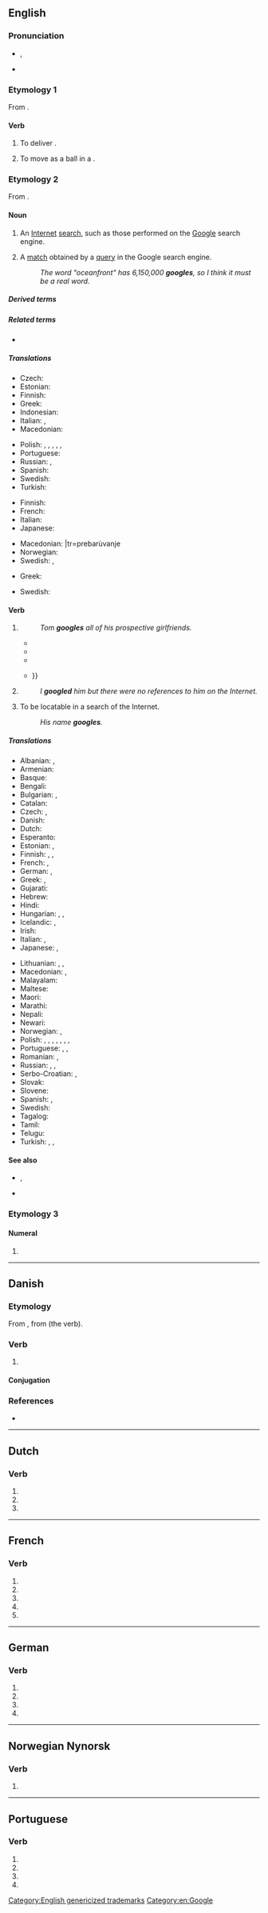 {{also|Google|googlé}}
==English==
{{wikipedia}}

===Pronunciation===
* {{enPR|go͞o'gəl}}, {{IPA|/ˈɡuːɡəl/|lang=en}}
* {{homophones|lang=en|Google|googol}}

===Etymology 1===
From {{m|en|googly}}.

====Verb====
{{en-verb|googl}}

# {{lb|en|intransitive|cricket}} To deliver {{l|en|googly|googlies}}.
# {{lb|en|intransitive|cricket}} To move as a ball in a {{l|en|googly}}.

===Etymology 2===
From {{m|en|Google}}.

====Noun====
{{en-noun}}

# {{lb|en|Internet|informal}} An [[Internet]] [[search]], such as those performed on the [[Google]] search engine.
# {{lb|en|Internet|informal}} A [[match]] obtained by a [[query]] in the Google search engine.
#: ''The word "oceanfront" has 6,150,000 '''googles''', so I think it must be a real word.''

=====Derived terms=====
{{der4|googlebomb|googles|googlewhack|googlish|lang=en}}

=====Related terms=====
* {{l|en|googol}}

=====Translations=====
{{trans-top|a search using Google}}
* Czech: {{t|cs|googlení|n}}
* Estonian: {{t|et|guugeldus}}
* Finnish: {{t|fi|googlaus}}
* Greek: {{t|el|γκουγκλιά}}
* Indonesian: {{t|id|googling}}
* Italian: {{t|it|googlata|f}}, {{t|it|gugolata|f}}
* Macedonian: {{t+|mk|гуглање|n|tr=gùglanje}}
{{trans-mid}}
* Polish: {{t+|pl|guglanie|n}}, {{t+|pl|guglowanie|n}}, {{t+|pl|googlanie|n}}, {{t+|pl|googlowanie|n}}, {{t+|pl|wyguglowanie|n}}, {{t+|pl|wyguglanie|n}}
* Portuguese: {{t|pt|googlada|f}}
* Russian: {{t|ru|гуглопо́иск|m}}, {{t|ru|гугле́ние|n}}
* Spanish: {{t+|es|googleada|f}}
* Swedish: {{t+|sv|googling|c}}
* Turkish: {{t|tr|gugıl}}
{{trans-bottom}}

{{trans-top|a search using any comprehensive search engine}}
* Finnish: {{t+|fi|haku}}
* French: {{t+|fr|recherche|f}}
* Italian: {{t+|it|ricerca|f}}
* Japanese: {{t+|ja|検索|tr=けんさく, kensaku}}
{{trans-mid}}
* Macedonian: {{t|mk|пребару̀вање|n}}|tr=prebarùvanje
* Norwegian: {{t|no|nettsøk|n}}
* Swedish: {{t|sv|internetsökning|c}}, {{t|sv|nätsökning|c}}
{{trans-bottom}}

{{trans-top|a match obtained by a search using Google}}
* Greek: {{t|el|γκουγκλιά|f}}
{{trans-mid}}
* Swedish: {{t+|sv|googleträff|c}}
{{trans-bottom}}

====Verb====
{{wikipedia|google (verb)}}
{{en-verb|googl}}

# {{lb|en|transitive}} {{l|en|To [[search]] for (something) on the [[Internet]] using the [[Google]] [[search engine]].}}
#: ''Tom '''googles''' all of his prospective girlfriends.''
#* <!--first usage-->{{quote-web|author=Larry Page|authorlink=Larry Page|title=Google Search Engine: New Features|url=http://www.egroups.com/group/google-friends/3.html|archiveurl=https://web.archive.org/web/19991009052012/www.egroups.com/group/google-friends/3.html|archivedate=9 October 1999|publisher=Google Friends Mailing List|date=8 July 1998|accessdate=6 August 2007|passage="Have fun and keep '''googling'''!"}}
#* {{quote-video|title={{w|Buffy the Vampire Slayer}}|episode=[[w:Help (Buffy episode)|Help]]|season=7|number=4|people={{w|Alyson Hannigan}} and {{w|Nicholas Brendon}}|role={{w|Willow Rosenberg}} and {{w|Xander Harris}}|date=15 October 2002|passage=<!--Xander reviews a high-school student's records.-->''Willow'': Have you '''googled''' her yet?<br />''Xander'': Willow! She's 17!<br />''Willow'': It's a search engine.}}
#* {{quote-video|title={{w|Maid In Manhattan}}|people={{w|Jennifer Lopez}}|role=Marisa|date=13 December 2002|passage=<!--Marisa's son cannot find the answer to a question.-->"'''Google''' it."}}
#* {{quote-journal|author=Bill Keller|authorlink=Bill Keller|title=Who's Sorry Now?|url=http://www.nytimes.com/2002/12/28/opinion/28KELL.html|newspaper={{w|The New York Times}}|issn=0362-4331|page=A-19|date=28 December 2002|accessdate=24 June 2007|passage='''Googling''' in search of an apology from the former Enron C.E.O. {{...}}}}
# {{lb|en|transitive|by extension}} {{l|en|To search for (something) on the Internet using any [[comprehensive]] search engine.}}
#: ''I '''googled''' him but there were no references to him on the Internet.''
# {{lb|en|intransitive|Internet}} To be locatable in a search of the Internet.
#: ''His name '''googles'''.''

=====Translations=====
{{trans-top|to search for on the Internet}}
* Albanian: {{t|sq|googloj}}, {{t|sq|gugloj}}
* Armenian: {{t|hy|գուգլել}}
* Basque: {{t|eu|gogleatu}}
* Bengali: {{t|bn|গুগল করছি|tr=gūgal korchi}}
* Bulgarian: {{t|bg|гугълвам}}, {{t|bg|гугля}}
* Catalan: {{t|ca|googlejar}}
* Czech: {{t|cs|vygooglovat}}, {{t|cs|googlit}}
* Danish: {{t|da|google}}
* Dutch: {{t+|nl|googelen}}
* Esperanto: {{t|eo|gugli}}
* Estonian: {{t|et|guugeldama}}, {{t|et|googeldama}} {{qualifier|rare}}
* Finnish: {{t+|fi|googlata}}, {{t|fi|googlettaa}}, {{t|fi|kuukkeloida}}
* French: {{t+|fr|googler}}, {{t|fr|gougler}}
* German: {{t+|de|googeln}}, {{t|de|googlen}}
* Greek: {{t+|el|γκουγκλάρω}}, {{t+|el|γκουγκλίζω}}
* Gujarati: {{t|gu|ગૂગલ કરવુ}}
* Hebrew: {{t+|he|גיגל|tr=gigél}}
* Hindi: {{t|hi|गूगल करना}}
* Hungarian: {{t|hu|gugolni}}, {{t|hu|gúgolni}}, {{t|hu|googolni}}
* Icelandic: {{t|is|gúgla}}, {{t|is|að gúgla}}
* Irish: {{t|ga|gúgláil}}
* Italian: {{t+|it|googlare}}, {{t|it|gugolare}}
* Japanese: {{t+|ja|ググる|tr=guguru}}, {{t|ja|グーグる|tr=gūguru}}
{{trans-mid}}
* Lithuanian: {{t|lt|pagooglinti}}, {{t|lt|pagūglinti}}, {{t|lt|googlinti}}
* Macedonian: {{t|mk|гу̀гла}}, {{t|mk|прогу̀глува}}
* Malayalam: {{t|ml|ഗൂഗിൾ ചെയ്യൂ}}
* Maltese: {{t|mt|iggoogilja}}
* Maori: {{t|mi|kūkara}}
* Marathi: {{t|mr|गूगल करणे|tr=gūgala karaṇe}}
* Nepali: {{t|ne|गूगल गरनु|tr=google garnu}}
* Newari: {{t|new|tr=google yayegu|sc=Deva}}
* Norwegian: {{t+|no|google}}, {{t|no|googla}} {{qualifier|depending on slang/dialect}}
* Polish: {{t+|pl|googlować}}, {{t+|pl|guglać}}, {{t+|pl|wygooglować}}, {{t|pl|przegooglować}}, {{t|pl|pogooglować}}, {{t+|pl|guglować}}, {{t+|pl|wyguglać}}, {{t|pl|googlać}}
* Portuguese: {{t+|pt|googlar}}, {{t+|pt|guglar}}, {{t+|pt|googlear}}
* Romanian: {{t|ro|a gugăli}}, {{t|ro|a googăli}}
* Russian: {{t+|ru|гу́глить}}, {{t+|ru|загу́глить}}, {{t+|ru|погу́глить}}
* Serbo-Croatian: {{t|sh|googlati}}, {{t|sh|guglati}}
* Slovak: {{t|sk|vygoogliť}}
* Slovene: {{t|sl|googlati}}
* Spanish: {{t+|es|googlear}}, {{t+|es|guglear}}
* Swedish: {{t+|sv|googla}}
* Tagalog: {{t|tl|i-google}}
* Tamil: {{t|ta|கூகிள் பண்ணு}}
* Telugu: {{t|te|గుగుల్ చేయ్యి}}
* Turkish: {{t|tr|gugullamak}}, {{t|tr|googlelamak}}, {{t|tr|google'lamak}}
{{trans-bottom}}

====See also====
* {{l|en|googlie}}, {{l|en|googly}}
* {{l|en|JFGI}}

===Etymology 3===

====Numeral====
{{en-noun}}

# {{misspelling of|googol|lang=en}}

[[Category:English genericized trademarks]]
[[Category:en:Google]]

----

==Danish==

===Etymology===
From {{m|da|Google}}, from {{der|da|en|google}} (the verb).

===Verb===
{{head|da|verb}}

# {{def|to [[google]]; to [[search]] on an [[Internet]] [[search engine]], especially [[Google]]}}

====Conjugation====
{{da-conj-reg|googl}}

===References===
* {{R:DDO}}

----

==Dutch==

===Verb===
{{nl-verb-form}}

# {{nl-verb form of|p=1|n=sg|t=pres|m=ind|googlen}}
# {{nl-verb form of|n=sg|t=pres|m=subj|googlen}}
# {{nl-verb form of|m=imp|googlen}}

----

==French==

===Verb===
{{fr-verb-form}}

# {{inflection of|googler||1|s|pres|indc|lang=fr}}
# {{inflection of|googler||3|s|pres|indc|lang=fr}}
# {{inflection of|googler||1|s|pres|subj|lang=fr}}
# {{inflection of|googler||1|s|pres|subj|lang=fr}}
# {{inflection of|googler||2|s|impr|lang=fr}}

----

==German==

===Verb===
{{head|de|verb form}}

# {{de-verb form of|googeln|1|s|g}}
# {{de-verb form of|googeln|i|s}}
# {{de-verb form of|googeln|1|s|k1}}
# {{de-verb form of|googeln|3|s|k1}}

----

==Norwegian Nynorsk==

===Verb===
{{nn-verb-1}}

# {{alternative form of|googla|lang=nn}}

----

==Portuguese==

===Verb===
{{pt-verb-form}}

# {{pt-verb form of|googlar|ar|subjunctive|present|singular|first}}
# {{pt-verb form of|googlar|ar|subjunctive|present|singular|third}}
# {{pt-verb form of|googlar|ar|imperative|affirmative|singular|third|}}
# {{pt-verb form of|googlar|ar|imperative|negative|singular|third|}}